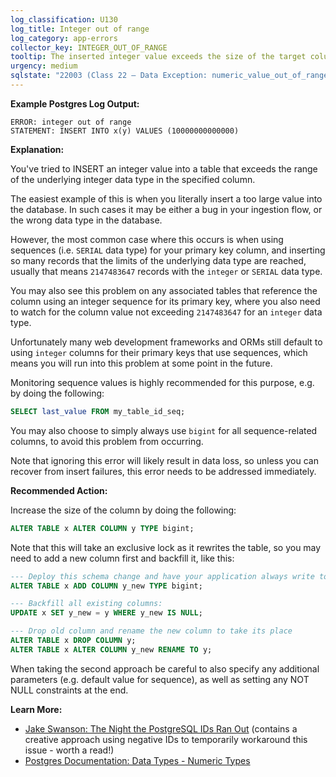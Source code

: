 ```yaml
---
log_classification: U130
log_title: Integer out of range
log_category: app-errors
collector_key: INTEGER_OUT_OF_RANGE
tooltip: The inserted integer value exceeds the size of the target column
urgency: medium
sqlstate: "22003 (Class 22 — Data Exception: numeric_value_out_of_range)"
---
```


**Example Postgres Log Output:**

```
ERROR: integer out of range
STATEMENT: INSERT INTO x(y) VALUES (10000000000000)
```

**Explanation:**

You've tried to INSERT an integer value into a table that exceeds the range of the
underlying integer data type in the specified column.

The easiest example of this is when you literally insert a too large value into
the database. In such cases it may be either a bug in your ingestion flow,
or the wrong data type in the database.

However, the most common case where this occurs is when using sequences
(i.e. `SERIAL` data type) for your primary key column, and inserting so many
records that the limits of the underlying data type are reached, usually
that means `2147483647` records with the `integer` or `SERIAL` data type.

You may also see this problem on any associated tables that reference the
column using an integer sequence for its primary key, where you also need to
watch for the column value not exceeding `2147483647` for an `integer` data type.

Unfortunately many web development frameworks and ORMs still default to using
`integer` columns for their primary keys that use sequences, which means you
will run into this problem at some point in the future.

Monitoring sequence values is highly recommended for this purpose, e.g. by doing the following:

```sql
SELECT last_value FROM my_table_id_seq;
```

You may also choose to simply always use `bigint` for all sequence-related columns,
to avoid this problem from occurring.

Note that ignoring this error will likely result in data loss, so unless you can
recover from insert failures, this error needs to be addressed immediately.

**Recommended Action:**

Increase the size of the column by doing the following:

```sql
ALTER TABLE x ALTER COLUMN y TYPE bigint;
```

Note that this will take an exclusive lock as it rewrites the table, so you may
need to add a new column first and backfill it, like this:

```sql
--- Deploy this schema change and have your application always write to y_new as well:
ALTER TABLE x ADD COLUMN y_new TYPE bigint;

--- Backfill all existing columns:
UPDATE x SET y_new = y WHERE y_new IS NULL;

--- Drop old column and rename the new column to take its place
ALTER TABLE x DROP COLUMN y;
ALTER TABLE x ALTER COLUMN y_new RENAME TO y;
```

When taking the second approach be careful to also specify any additional parameters
(e.g. default value for sequence), as well as setting any NOT NULL constraints at the end.

**Learn More:**

* [Jake Swanson: The Night the PostgreSQL IDs Ran Out](https://hackernoon.com/the-night-the-postgresql-ids-ran-out-9430a2dbb895) (contains a creative approach using negative IDs to temporarily workaround this issue - worth a read!)
* [Postgres Documentation: Data Types - Numeric Types](https://www.postgresql.org/docs/10/static/datatype-numeric.html)
